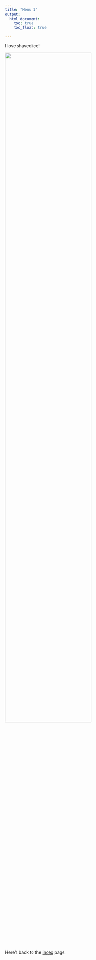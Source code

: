 ```yaml
---
title: "Menu 1"
output: 
  html_document:
    toc: true
    toc_float: true

---
```


I love shaved ice!

<img src="images/Shaved_ice.JPG" style="width:75%">

Here's back to the [index](index.html) page.